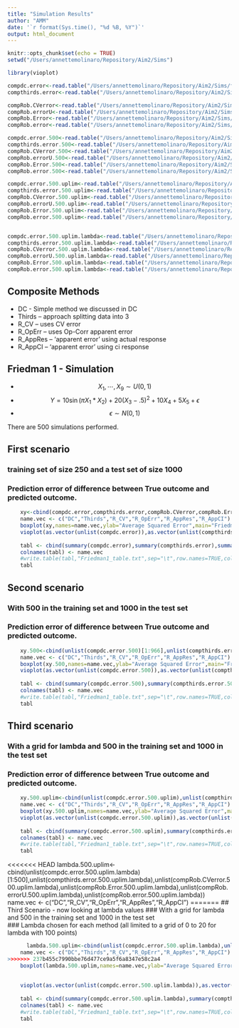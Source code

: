 ```yaml
---
title: "Simulation Results"
author: "AMM"
date: '`r format(Sys.time(), "%d %B, %Y")`'
output: html_document
---
```


```r
knitr::opts_chunk$set(echo = TRUE)
setwd("/Users/annettemolinaro/Repository/Aim2/Sims")

library(vioplot)

compdc.error<-read.table("/Users/annettemolinaro/Repository/Aim2/Sims/friedman1_CompositeDC_ErrorToTruth.txt")
compthirds.error<-read.table("/Users/annettemolinaro/Repository/Aim2/Sims/friedman1_CompositeThirds_ErrorToTruth.txt")

compRob.CVerror<-read.table("/Users/annettemolinaro/Repository/Aim2/Sims/friedman1_CompositeRob_ErrorToTruth.txt")
compRob.errorU<-read.table("/Users/annettemolinaro/Repository/Aim2/Sims/friedman1_CompositeRob_ErrorToTruth.errorU.lambdas.txt")
compRob.Error<-read.table("/Users/annettemolinaro/Repository/Aim2/Sims/friedman1_CompositeRob_ErrorToTruth.ErrorOptimisim.Lambdas.txt")
compRob.error<-read.table("/Users/annettemolinaro/Repository/Aim2/Sims/friedman1_CompositeRob_ErrorToTruth.error.lambdas.txt")

compdc.error.500<-read.table("/Users/annettemolinaro/Repository/Aim2/Sims/friedman1_500_CompositeDC_ErrorToTruth.txt")
compthirds.error.500<-read.table("/Users/annettemolinaro/Repository/Aim2/Sims/friedman1_500_CompositeThirds_ErrorToTruth.txt")
compRob.CVerror.500<-read.table("/Users/annettemolinaro/Repository/Aim2/Sims/friedman1_500_CompositeRob_ErrorToTruth.txt")
compRob.errorU.500<-read.table("/Users/annettemolinaro/Repository/Aim2/Sims/friedman1_500_CompositeRob_ErrorToTruth.errorU.lambdas.txt")
compRob.Error.500<-read.table("/Users/annettemolinaro/Repository/Aim2/Sims/friedman1_500_CompositeRob_ErrorToTruth.ErrorOptimisim.Lambdas.txt")
compRob.error.500<-read.table("/Users/annettemolinaro/Repository/Aim2/Sims/friedman1_500_CompositeRob_ErrorToTruth.error.lambdas.txt")

compdc.error.500.uplim<-read.table("/Users/annettemolinaro/Repository/Aim2/Sims/friedman1_500_CompositeDC_Train500_uplim_ErrorToTruth.txt")
compthirds.error.500.uplim<-read.table("/Users/annettemolinaro/Repository/Aim2/Sims/friedman1_500_CompositeThirds_500_uplim_ErrorToTruth.txt")
compRob.CVerror.500.uplim<-read.table("/Users/annettemolinaro/Repository/Aim2/Sims/friedman1_500_CompositeRob_500_uplim_ErrorToTruth.txt")
compRob.errorU.500.uplim<-read.table("/Users/annettemolinaro/Repository/Aim2/Sims/friedman1_500_CompositeRob_500_uplim_ErrorToTruth.errorU.lambdas.txt")
compRob.Error.500.uplim<-read.table("/Users/annettemolinaro/Repository/Aim2/Sims/friedman1_500_CompositeRob_500_uplim_ErrorToTruth.ErrorOptimisim.Lambdas.txt")
compRob.error.500.uplim<-read.table("/Users/annettemolinaro/Repository/Aim2/Sims/friedman1_500_CompositeRob_500_uplim_ErrorToTruth.error.lambdas.txt")


compdc.error.500.uplim.lambda<-read.table("/Users/annettemolinaro/Repository/Aim2/Sims/friedman1_500_CompositeDC_Train500_uplim_MinErrorLambda.txt")[1:500,]
compthirds.error.500.uplim.lambda<-read.table("/Users/annettemolinaro/Repository/Aim2/Sims/friedman1_500_CompositeThirds_500_uplim_MinErrorLambda.txt")
compRob.CVerror.500.uplim.lambda<-read.table("/Users/annettemolinaro/Repository/Aim2/Sims/friedman1_500_CompositeRob_500_uplim_MinErrorLambda.txt")
compRob.errorU.500.uplim.lambda<-read.table("/Users/annettemolinaro/Repository/Aim2/Sims/friedman1_500_CompositeRob_500_uplim_MinErrorLambda.errorU.lambdas.txt")
compRob.Error.500.uplim.lambda<-read.table("/Users/annettemolinaro/Repository/Aim2/Sims/friedman1_500_CompositeRob_500_uplim_MinErrorLambda.ErrorOptimisim.Lambdas.txt")
compRob.error.500.uplim.lambda<-read.table("/Users/annettemolinaro/Repository/Aim2/Sims/friedman1_500_CompositeRob_500_uplim_MinErrorLambda.error.lambdas.txt")

```
## Composite Methods
* DC - Simple method we discussed in DC
* Thirds -- approach splitting data into 3
* R_CV -- uses CV error
* R_OpErr -- uses Op-Corr apparent error
* R_AppRes -- 'apparent error' using actual response
* R_AppCI -- 'apparent error' using ci response

## Friedman 1 - Simulation 

* $$X_{1}, \cdots,X_{9} \sim U(0,1)$$
* $$ Y= 10 \sin(\pi X_1\ast X_2)+20(X_{3}-.5)^2+10X_4+5X_{5}+\epsilon$$
* $$ \epsilon \sim N(0,1)$$


There are 500 simulations performed. 



## First scenario
### training set of size 250 and a test set of size 1000 
### Prediction error of difference between True outcome and predicted outcome.
```r

    xy<-cbind(compdc.error,compthirds.error,compRob.CVerror,compRob.Error,compRob.errorU,compRob.error)
    name.vec <- c("DC","Thirds","R_CV","R_OpErr","R_AppRes","R_AppCI")
    boxplot(xy,names=name.vec,ylab="Average Squared Error",main="Friedman 1")
    vioplot(as.vector(unlist(compdc.error)),as.vector(unlist(compthirds.error)),as.vector(unlist(compRob.CVerror)),as.vector(unlist(compRob.Error)),as.vector(unlist(compRob.errorU)),as.vector(unlist(compRob.error)),names=name.vec)
    
    tabl <- cbind(summary(compdc.error),summary(compthirds.error),summary(compRob.CVerror),summary(compRob.Error),summary(compRob.errorU),summary(compRob.error))
    colnames(tabl) <- name.vec
    #write.table(tabl,"Friedman1_table.txt",sep="\t",row.names=TRUE,col.names=TRUE,quote=FALSE)
    tabl
```


## Second scenario
### With 500 in the training set and 1000 in the test set
### Prediction error of difference between True outcome and predicted outcome.
```r

    xy.500<-cbind(unlist(compdc.error.500)[1:966],unlist(compthirds.error.500)[1:966],unlist(compRob.CVerror.500),unlist(compRob.Error.500),unlist(compRob.errorU.500),unlist(compRob.error.500))
    name.vec <- c("DC","Thirds","R_CV","R_OpErr","R_AppRes","R_AppCI")
    boxplot(xy.500,names=name.vec,ylab="Average Squared Error",main="Friedman 1")
    vioplot(as.vector(unlist(compdc.error.500)),as.vector(unlist(compthirds.error.500)),as.vector(unlist(compRob.CVerror.500)),as.vector(unlist(compRob.Error.500)),as.vector(unlist(compRob.errorU.500)),as.vector(unlist(compRob.error.500)),names=name.vec)
    
    tabl <- cbind(summary(compdc.error.500),summary(compthirds.error.500),summary(compRob.CVerror.500),summary(compRob.Error.500),summary(compRob.errorU.500),summary(compRob.error.500))
    colnames(tabl) <- name.vec
    #write.table(tabl,"Friedman1_table.txt",sep="\t",row.names=TRUE,col.names=TRUE,quote=FALSE)
    tabl
```



## Third scenario
### With a grid for lambda and 500 in the training set and 1000 in the test set  
### Prediction error of difference between True outcome and predicted outcome.
```r

    xy.500.uplim<-cbind(unlist(compdc.error.500.uplim),unlist(compthirds.error.500.uplim),unlist(compRob.CVerror.500.uplim),unlist(compRob.Error.500.uplim),unlist(compRob.errorU.500.uplim),unlist(compRob.error.500.uplim))
    name.vec <- c("DC","Thirds","R_CV","R_OpErr","R_AppRes","R_AppCI")
    boxplot(xy.500.uplim,names=name.vec,ylab="Average Squared Error",main="Friedman 1")
    vioplot(as.vector(unlist(compdc.error.500.uplim)),as.vector(unlist(compthirds.error.500.uplim)),as.vector(unlist(compRob.CVerror.500.uplim)),as.vector(unlist(compRob.Error.500.uplim)),as.vector(unlist(compRob.errorU.500.uplim)),as.vector(unlist(compRob.error.500.uplim)),names=name.vec)
    
    tabl <- cbind(summary(compdc.error.500.uplim),summary(compthirds.error.500.uplim),summary(compRob.CVerror.500.uplim),summary(compRob.Error.500.uplim),summary(compRob.errorU.500.uplim),summary(compRob.error.500.uplim))
    colnames(tabl) <- name.vec
    #write.table(tabl,"Friedman1_table.txt",sep="\t",row.names=TRUE,col.names=TRUE,quote=FALSE)
    tabl
```
 
<<<<<<< HEAD
    lambda.500.uplim<-cbind(unlist(compdc.error.500.uplim.lambda)[1:500],unlist(compthirds.error.500.uplim.lambda),unlist(compRob.CVerror.500.uplim.lambda),unlist(compRob.Error.500.uplim.lambda),unlist(compRob.errorU.500.uplim.lambda),unlist(compRob.error.500.uplim.lambda))
    name.vec <- c("DC","R_CV","R_OpErr","R_AppRes","R_AppCI")
=======
## Third Scenario - now looking at lambda values
### With a grid for lambda and 500 in the training set and 1000 in the test set  
### Lambda chosen for each method (all limited to a grid of 0 to 20 for lambda with 100 points)
```r
      lambda.500.uplim<-cbind(unlist(compdc.error.500.uplim.lambda),unlist(compthirds.error.500.uplim.lambda),unlist(compRob.CVerror.500.uplim.lambda),unlist(compRob.Error.500.uplim.lambda),unlist(compRob.errorU.500.uplim.lambda),unlist(compRob.error.500.uplim.lambda))
    name.vec <- c("DC","Thirds","R_CV","R_OpErr","R_AppRes","R_AppCI")
>>>>>>> 237b455c7990bbe76d477ce9a5f6a8347e58c2a4
    boxplot(lambda.500.uplim,names=name.vec,ylab="Average Squared Error",main="Friedman 1")
    
    
    vioplot(as.vector(unlist(compdc.error.500.uplim.lambda)),as.vector(unlist(compthirds.error.500.uplim.lambda)),as.vector(unlist(compRob.CVerror.500.uplim.lambda)),as.vector(unlist(compRob.Error.500.uplim.lambda)),as.vector(unlist(compRob.errorU.500.uplim.lambda)),as.vector(unlist(compRob.error.500.uplim.lambda)),names=name.vec)
    
    tabl <- cbind(summary(compdc.error.500.uplim.lambda),summary(compthirds.error.500.uplim.lambda),summary(compRob.CVerror.500.uplim.lambda),summary(compRob.Error.500.uplim.lambda),summary(compRob.errorU.500.uplim.lambda),summary(compRob.error.500.uplim.lambda))
    colnames(tabl) <- name.vec
    #write.table(tabl,"Friedman1_table.txt",sep="\t",row.names=TRUE,col.names=TRUE,quote=FALSE)
    tabl
```